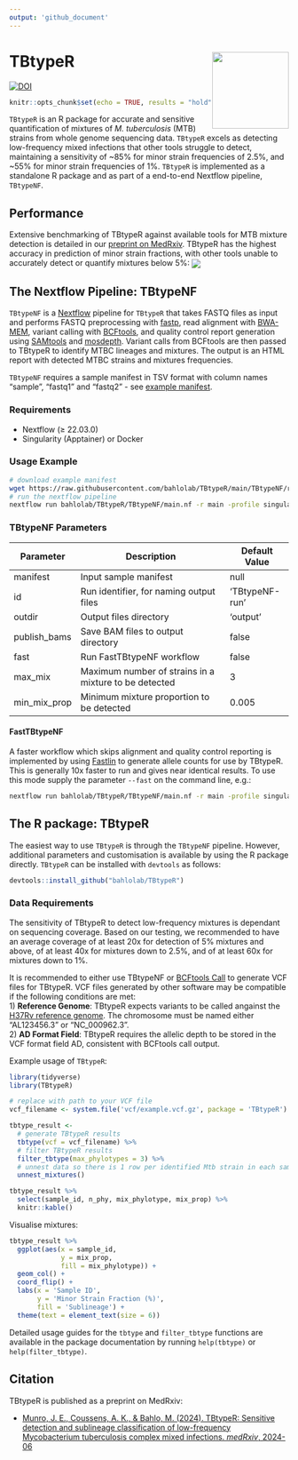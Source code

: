 ```yaml
---
output: 'github_document'
---
```


# TBtypeR <img src="misc/TBtypeR_hex_logo.png" align="right" height="138"/>

[![DOI](https://zenodo.org/badge/794900263.svg)](https://doi.org/10.5281/zenodo.14715907)

```r
knitr::opts_chunk$set(echo = TRUE, results = "hold", message = FALSE, warning = FALSE, cache=TRUE)
```

`TBtypeR` is an R package for accurate and sensitive quantification of mixtures of *M. tuberculosis* (MTB) strains from whole
genome sequencing data. `TBtypeR` excels as detecting low-frequency mixed infections that other tools struggle to detect, maintaining a sensitivity of ~85% for minor strain frequencies of 2.5%, and ~55% for minor strain frequencies of 1%. `TBtypeR` is implemented as a standalone R package and as part of a end-to-end Nextflow pipeline, `TBtypeNF`.

## Performance

Extensive benchmarking of TBtypeR against available tools for MTB mixture detection is detailed in our [preprint on MedRxiv](https://doi.org/10.1101/2024.06.12.24308870). TBtypeR has the highest accuracy in prediction of minor strain fractions, with other tools unable to accurately detect or quantify mixtures below 5%:
<img src="publication/08_data/fig1B.png" align="center"/>  


## The Nextflow Pipeline: TBtypeNF
`TBtypeNF` is a [Nextflow](https://www.nextflow.io/index.html) pipeline for `TBtypeR` that takes FASTQ  files as input and performs FASTQ preprocessing with [fastp](https://github.com/OpenGene/fastp), read alignment with [BWA-MEM](https://github.com/lh3/bwa), variant calling with [BCFtools](https://samtools.github.io/bcftools/bcftools.html), and quality control report generation using [SAMtools](https://www.htslib.org/) and [mosdepth](https://github.com/brentp/mosdepth). Variant calls from BCFtools are then passed to TBtypeR to identify MTBC lineages and mixtures. The output is an HTML report with detected MTBC strains and mixtures frequencies.

`TBtypeNF` requires a sample manifest in TSV format with column names "sample", "fastq1" and "fastq2" - see [example manifest](TBtypeNF/resources/lung_example_manifest.tsv).

### Requirements  
* Nextflow (≥ 22.03.0)
* Singularity (Apptainer) or Docker

### Usage Example  
```bash
# download example manifest
wget https://raw.githubusercontent.com/bahlolab/TBtypeR/main/TBtypeNF/resources/lung_example_manifest.tsv -O my_manifest.tsv
# run the nextflow pipeline
nextflow run bahlolab/TBtypeR/TBtypeNF/main.nf -r main -profile singularity --manifest my_manifest.tsv
```

### TBtypeNF Parameters

| Parameter | Description                             | Default Value  |
|-----------|-----------------------------------------|----------------|
| manifest  | Input sample manifest                   | null           |
| id        | Run identifier, for naming output files | 'TBtypeNF-run' |
| outdir    | Output files directory                  | 'output'       |
| publish_bams | Save BAM files to output directory   | false          |
| fast      | Run FastTBtypeNF workflow  | false          |
| max_mix   | Maximum number of strains in a mixture to be detected | 3 |
| min_mix_prop | Minimum mixture proportion to be detected | 0.005     |

#### FastTBtypeNF
A faster workflow which skips alignment and quality control reporting is implemented by using [Fastlin](https://github.com/rderelle/fastlin) to generate allele counts for use by TBtypeR. This is generally 10x faster to run and gives near identical results. To use this mode supply the parameter `--fast` on the command line, e.g.:

```bash
nextflow run bahlolab/TBtypeR/TBtypeNF/main.nf -r main -profile singularity --manifest my_manifest.tsv --fast
```

## The R package: TBtypeR
The easiest way to use `TBtypeR` is through the `TBtypeNF` pipeline. However, additional parameters and customisation is available by using the R package directly. `TBtypeR` can be installed with `devtools` as follows:
```r
devtools::install_github("bahlolab/TBtypeR")
```

### Data Requirements
The sensitivity of TBtypeR to detect low-frequency mixtures is dependant on sequencing coverage. Based on our testing, we recommended to have an average coverage of at least 20x for detection of 5% mixtures and above, of at least 40x for mixtures down to 2.5%, and of at least 60x for mixtures down to 1%. 

It is recommended to either use TBtypeNF or [BCFtools Call](https://samtools.github.io/bcftools/bcftools.html#call) to generate VCF files for TBtypeR. VCF files generated by other software may be compatible if the following conditions are met:  
1) **Reference Genome**: TBtypeR expects variants to be called angainst the [H37Rv reference genome]('https://ftp.ncbi.nlm.nih.gov/genomes/all/GCA/000/195/955/GCA_000195955.2_ASM19595v2/GCA_000195955.2_ASM19595v2_genomic.fna.gz'). The chromosome must be named either "AL123456.3"  or "NC_000962.3".  
2) **AD Format Field**: TBtypeR requires the allelic depth to be stored in the VCF format field AD, consistent with BCFtools call output.

Example usage of `TBtypeR`:
```r
library(tidyverse)
library(TBtypeR)

# replace with path to your VCF file
vcf_filename <- system.file('vcf/example.vcf.gz', package = 'TBtypeR')

tbtype_result <- 
  # generate TBtypeR results
  tbtype(vcf = vcf_filename) %>% 
  # filter TBtypeR results
  filter_tbtype(max_phylotypes = 3) %>%
  # unnest data so there is 1 row per identified Mtb strain in each sample
  unnest_mixtures()

tbtype_result %>% 
  select(sample_id, n_phy, mix_phylotype, mix_prop) %>% 
  knitr::kable()
```

Visualise mixtures:
```r
tbtype_result %>% 
  ggplot(aes(x = sample_id,
             y = mix_prop,
             fill = mix_phylotype)) +
  geom_col() +
  coord_flip() +
  labs(x = 'Sample ID',
       y = 'Minor Strain Fraction (%)', 
       fill = 'Sublineage') +
  theme(text = element_text(size = 6))
```

Detailed usage guides for the `tbtype` and `filter_tbtype` functions are available in the package documentation by running `help(tbtype)` or `help(filter_tbtype)`.

## Citation
TBtypeR is published as a preprint on MedRxiv:

* [Munro, J. E., Coussens, A. K., & Bahlo, M. (2024). TBtypeR: Sensitive detection and sublineage classification of low-frequency Mycobacterium tuberculosis complex mixed infections. *medRxiv*, 2024-06](https://doi.org/10.1101/2024.06.12.24308870)


